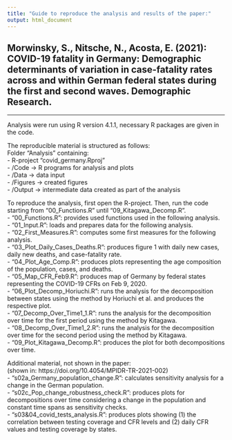 ```yaml
---
title: "Guide to reproduce the analysis and results of the paper:"
output: html_document
---
```

## Morwinsky, S., Nitsche, N., Acosta, E. (2021): COVID-19 fatality in Germany: Demographic determinants of variation in case-fatality rates across and within German federal states during the first and second waves. Demographic Research.

********************************************************************************

Analysis were run using R version 4.1.1, necessary R packages are given in the code.

The reproducible material is structured as follows:  
Folder "Analysis" containing:  
- R-project "covid_germany.Rproj"  
- /Code -> R programs for analysis and plots  
- /Data -> data input  
- /Figures -> created figures  
- /Output -> intermediate data created as part of the analysis  

To reproduce the analysis, first open the R-project. Then, run the code starting 
from "00_Functions.R" until "09_Kitagawa_Decomp.R".  
- "00_Functions.R": provides used functions used in the following analysis.   
- "01_Input.R": loads and prepares data for the following analysis.  
- "02_First_Measures.R": computes some first measures for the following analysis.  
- "03_Plot_Daily_Cases_Deaths.R": produces figure 1 with daily new cases, daily
new deaths, and case-fatality rate.  
- "04_Plot_Age_Comp.R": produces plots representing the age composition of the
population, cases, and deaths.  
- "05_Map_CFR_Feb9.R": produces map of Germany by federal states representing the
COVID-19 CFRs on Feb 9, 2020.  
- "06_Plot_Decomp_Horiuchi.R": runs the analysis for the decomposition between
states using the method by Horiuchi et al. and produces the respective plot.  
- "07_Decomp_Over_Time1_1.R": runs the analysis for the decomposition over time
for the first period using the method by Kitagawa.  
- "08_Decomp_Over_Time1_2.R": runs the analysis for the decomposition over time
for the second period using the method by Kitagawa.  
- "09_Plot_Kitagawa_Decomp.R": produces the plot for both decompositions over time.  

Additional material, not shown in the paper:  
(shown in: https://doi.org/10.4054/MPIDR-TR-2021-002)  
- "s02a_Germany_population_change.R": calculates sensitivity analysis for a change 
in the German population.  
- "s02c_Pop_change_robustness_check.R": produces plots for decompositions over time
considering a change in the population and constant time spans as sensitivity checks.  
- "s03&04_covid_tests_analysis.R": produces plots showing (1) the correlation between
testing coverage and CFR levels and (2) daily CFR values and testing coverage by states.  

